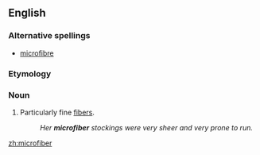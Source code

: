 ==English==

===Alternative spellings===
* [[microfibre]]

===Etymology===
{{prefix|micro|fiber}}

===Noun===
{{en-noun}}

#Particularly fine [[fiber]]s.
#:''Her '''microfiber''' stockings were very sheer and very prone to run.''

[[zh:microfiber]]
